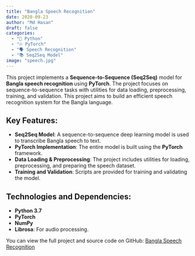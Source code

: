 ```yaml
---
title: "Bangla Speech Recognition"
date: 2020-09-23
author: "Md Hasan"
draft: false
categories:
  - "🐍 Python"
  - "🔥 PyTorch"
  - "🗣️ Speech Recognition"
  - "📚 Seq2Seq Model"
image: "speech.jpg"
---
```


This project implements a **Sequence-to-Sequence (Seq2Seq)** model for **Bangla speech recognition** using **PyTorch**. The project focuses on sequence-to-sequence tasks with utilities for data loading, preprocessing, training, and validation. This project aims to build an efficient speech recognition system for the Bangla language.

## Key Features:
- **Seq2Seq Model**: A sequence-to-sequence deep learning model is used to transcribe Bangla speech to text.
- **PyTorch Implementation**: The entire model is built using the **PyTorch** framework.
- **Data Loading & Preprocessing**: The project includes utilities for loading, preprocessing, and preparing the speech dataset.
- **Training and Validation**: Scripts are provided for training and validating the model.

## Technologies and Dependencies:
- **Python 3.7**
- **PyTorch**
- **NumPy**
- **Librosa**: For audio processing.

You can view the full project and source code on GitHub: [Bangla Speech Recognition](https://github.com/mdhasanai/Bangla-Speech-Recognition.git)
